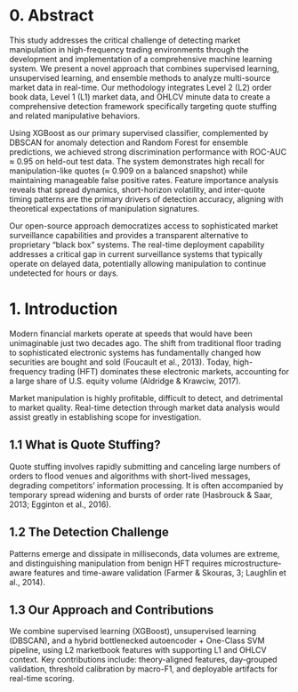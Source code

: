 # 0. Abstract
This study addresses the critical challenge of detecting market manipulation in high-frequency trading environments through the development and implementation of a comprehensive machine learning system. We present a novel approach that combines supervised learning, unsupervised learning, and ensemble methods to analyze multi-source market data in real-time. Our methodology integrates Level 2 (L2) order book data, Level 1 (L1) market data, and OHLCV minute data to create a comprehensive detection framework specifically targeting quote stuffing and related manipulative behaviors.

Using XGBoost as our primary supervised classifier, complemented by DBSCAN for anomaly detection and Random Forest for ensemble predictions, we achieved strong discrimination performance with ROC-AUC ≈ 0.95 on held-out test data. The system demonstrates high recall for manipulation-like quotes (≈ 0.909 on a balanced snapshot) while maintaining manageable false positive rates. Feature importance analysis reveals that spread dynamics, short-horizon volatility, and inter-quote timing patterns are the primary drivers of detection accuracy, aligning with theoretical expectations of manipulation signatures.

Our open-source approach democratizes access to sophisticated market surveillance capabilities and provides a transparent alternative to proprietary "black box" systems. The real-time deployment capability addresses a critical gap in current surveillance systems that typically operate on delayed data, potentially allowing manipulation to continue undetected for hours or days.

# 1. Introduction

Modern financial markets operate at speeds that would have been unimaginable just two decades ago. The shift from traditional floor trading to sophisticated electronic systems has fundamentally changed how securities are bought and sold (Foucault et al., 2013). Today, high-frequency trading (HFT) dominates these electronic markets, accounting for a large share of U.S. equity volume (Aldridge & Krawciw, 2017).

Market manipulation is highly profitable, difficult to detect, and detrimental to market quality. Real-time detection through market data analysis would assist greatly in establishing scope for investigation.

## 1.1 What is Quote Stuffing?

Quote stuffing involves rapidly submitting and canceling large numbers of orders to flood venues and algorithms with short-lived messages, degrading competitors’ information processing. It is often accompanied by temporary spread widening and bursts of order rate (Hasbrouck & Saar, 2013; Egginton et al., 2016).

## 1.2 The Detection Challenge

Patterns emerge and dissipate in milliseconds, data volumes are extreme, and distinguishing manipulation from benign HFT requires microstructure-aware features and time-aware validation (Farmer & Skouras, 3; Laughlin et al., 2014).

## 1.3 Our Approach and Contributions

We combine supervised learning (XGBoost), unsupervised learning (DBSCAN), and a hybrid bottlenecked autoencoder + One-Class SVM pipeline, using L2 marketbook features with supporting L1 and OHLCV context. Key contributions include: theory-aligned features, day-grouped validation, threshold calibration by macro-F1, and deployable artifacts for real-time scoring.
